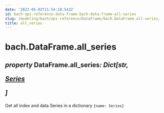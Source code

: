 ```yaml
---
date: '2022-05-02T11:54:10.543Z'
id: bach-api-reference-data-frame-bach-data-frame-all-series
slug: /modeling/bach/api-reference/DataFrame/bach.DataFrame.all-series/
title: all_series
---
```


# bach.DataFrame.all_series

<div class="property">

<h2 class="signature-property"><span class="type-annotation"><em>property</em></span> <span class="additional-name">DataFrame.</span><span class="name">all_series</span><span class="type-annotation"><em>: Dict[str, 

 [Series](/docs/modeling/bach/api-reference/Series/bach.Series/#bach.Series)

]

</em></span> </h2>


<div class="content">

Get all index and data Series in a dictionary `{name: Series}`


</div>

</div>
